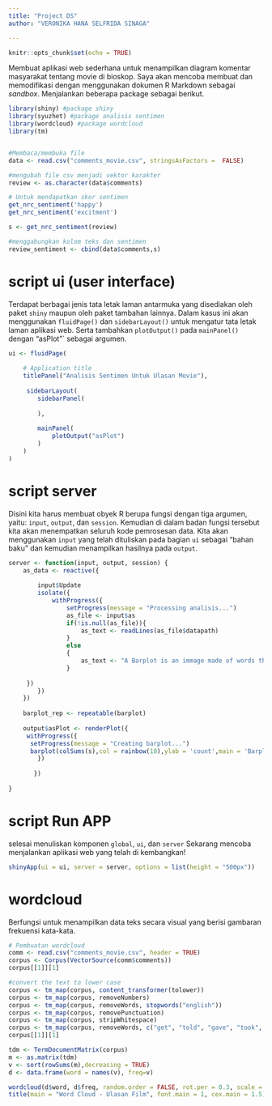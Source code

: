 ---
title: "Project DS"
author: "VERONIKA HANA SELFRIDA SINAGA"

---

```{r setup, include=FALSE}
knitr::opts_chunk$set(echo = TRUE)
```

Membuat aplikasi web sederhana untuk menampilkan diagram komentar masyarakat tentang movie di bioskop. Saya akan mencoba membuat dan memodifikasi dengan menggunakan dokumen R Markdown sebagai *sandbox*. Menjalankan beberapa package sebagai berikut.

```{r}
library(shiny) #package shiny
library(syuzhet) #package analisis sentimen
library(wordcloud) #package wordcloud
library(tm)


#Membaca/membuka file
data <- read.csv("comments_movie.csv", stringsAsFactors =  FALSE)

#mengubah file csv menjadi vektor karakter
review <- as.character(data$comments)

# Untuk mendapatkan skor sentimen
get_nrc_sentiment('happy')
get_nrc_sentiment('excitment')

s <- get_nrc_sentiment(review)

#menggabungkan kolom teks dan sentimen
review_sentiment <- cbind(data$comments,s)

```

# script ui (user interface)
Terdapat berbagai jenis tata letak laman antarmuka yang disediakan oleh paket `shiny` maupun oleh paket tambahan lainnya. Dalam kasus ini akan menggunakan `fluidPage()` dan `sidebarLayout()`  untuk mengatur tata letak laman aplikasi web. Serta tambahkan `plotOutput()` pada `mainPanel()` dengan "asPlot"` sebagai argumen. 

```{r}
ui <- fluidPage(
    
    # Application title
    titlePanel("Analisis Sentimen Untuk Ulasan Movie"),
    
     sidebarLayout(
        sidebarPanel(
           
        ),
        
        mainPanel(
            plotOutput("asPlot")
        )
    )
)
```

# script server
Disini kita harus membuat obyek R berupa fungsi dengan tiga argumen, yaitu: `input`, `output`, dan `session`. Kemudian di dalam badan fungsi tersebut kita akan menempatkan seluruh kode pemrosesan data. Kita akan menggunakan `input` yang telah dituliskan pada bagian `ui` sebagai "bahan baku" dan kemudian menampilkan hasilnya pada `output`.

```{r}
server <- function(input, output, session) {
    as_data <- reactive({
        
        input$Update
        isolate({
            withProgress({
                setProgress(message = "Processing analisis...")
                as_file <- input$as
                if(!is.null(as_file)){
                    as_text <- readLines(as_file$datapath)
                }
                else
                {
                    as_text <- "A Barplot is an immage made of words that..."
                }
                
     })
        })
    })
    
    barplot_rep <- repeatable(barplot)
    
    output$asPlot <- renderPlot({
     withProgress({
      setProgress(message = "Creating barplot...")
      barplot(colSums(s),col = rainbow(10),ylab = 'count',main = 'Barplot')
        })
    
       })
    
}

```


# script Run APP
selesai menuliskan komponen `global`, `ui`, dan `server`
Sekarang mencoba menjalankan aplikasi web yang telah di kembangkan!
```{r}
shinyApp(ui = ui, server = server, options = list(height = "500px"))
```

# wordcloud
Berfungsi untuk menampilkan data teks secara visual yang berisi gambaran frekuensi kata-kata.
```{r}
# Pembuatan wordcloud
comm <- read.csv("comments_movie.csv", header = TRUE)
corpus <- Corpus(VectorSource(comm$comments))
corpus[[1]][1]

#convert the text to lower case
corpus <- tm_map(corpus, content_transformer(tolower))
corpus <- tm_map(corpus, removeNumbers)
corpus <- tm_map(corpus, removeWords, stopwords("english"))
corpus <- tm_map(corpus, removePunctuation)
corpus <- tm_map(corpus, stripWhitespace)
corpus <- tm_map(corpus, removeWords, c("get", "told", "gave", "took", "get", "can", "said", "asked", "will", "even", "spoke", "got", "really"))
corpus[[1]][1]

tdm <- TermDocumentMatrix(corpus)
m <- as.matrix(tdm)
v <- sort(rowSums(m),decreasing = TRUE)
d <- data.frame(word = names(v), freq=v)

wordcloud(d$word, d$freq, random.order = FALSE, rot.per = 0.3, scale = c(4,.5),max.words = 101,colors = brewer.pal(8,"Dark2"))
title(main = "Word Cloud - Ulasan Film", font.main = 1, cex.main = 1.5)
```